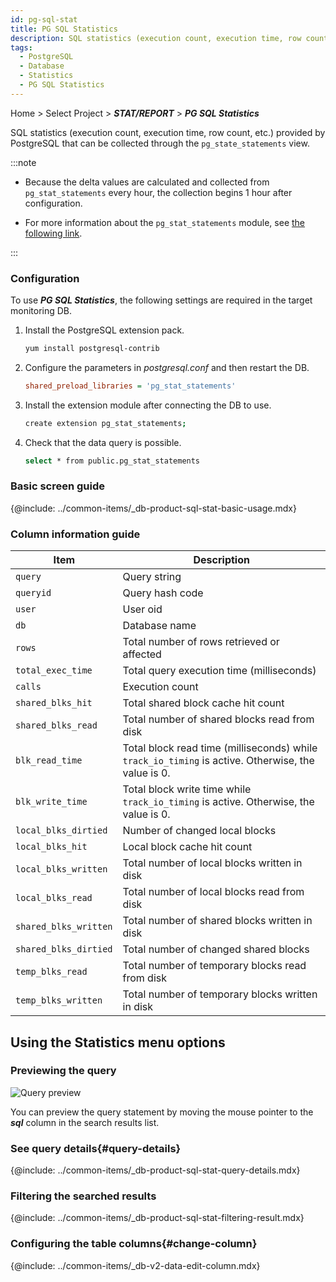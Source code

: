 ```yaml
---
id: pg-sql-stat
title: PG SQL Statistics
description: SQL statistics (execution count, execution time, row count, etc.) provided by PostgreSQL are collected through the pg_state_statements view.
tags:
  - PostgreSQL
  - Database
  - Statistics
  - PG SQL Statistics
---
```


Home > Select Project > **_STAT/REPORT_** > **_PG SQL Statistics_**

SQL statistics (execution count, execution time, row count, etc.) provided by PostgreSQL that can be collected through the `pg_state_statements` view.

:::note

- Because the delta values are calculated and collected from `pg_stat_statements` every hour, the collection begins 1 hour after configuration.

- For more information about the `pg_stat_statements` module, see [the following link](https://www.postgresql.org/docs/current/pgstatstatements.html).

:::

### Configuration

To use **_PG SQL Statistics_**, the following settings are required in the target monitoring DB.

1. Install the PostgreSQL extension pack.

   ```bash
   yum install postgresql-contrib
   ```

2. Configure the parameters in _postgresql.conf_ and then restart the DB.

   ```ini title='postgresql.conf'
   shared_preload_libraries = 'pg_stat_statements'
   ```

3. Install the extension module after connecting the DB to use.

   ```bash
   create extension pg_stat_statements;
   ```

4. Check that the data query is possible.

   ```bash
   select * from public.pg_stat_statements
   ```

### Basic screen guide

<ImgLang img='db-pg-sql-stat.png' desc='PG SQL Statistics' />

{@include: ../common-items/_db-product-sql-stat-basic-usage.mdx}

### Column information guide

| Item                  | Description                                                                                        |
| --------------------- | -------------------------------------------------------------------------------------------------- |
| `query`               | Query string                                                                                       |
| `queryid`             | Query hash code                                                                                    |
| `user`                | User oid                                                                                           |
| `db`                  | Database name                                                                                      |
| `rows`                | Total number of rows retrieved or affected                                                         |
| `total_exec_time`     | Total query execution time (milliseconds)                                                          |
| `calls`               | Execution count                                                                                    |
| `shared_blks_hit`     | Total shared block cache hit count                                                                 |
| `shared_blks_read`    | Total number of shared blocks read from disk                                                       |
| `blk_read_time`       | Total block read time (milliseconds) while `track_io_timing` is active. Otherwise, the value is 0. |
| `blk_write_time`      | Total block write time while `track_io_timing` is active. Otherwise, the value is 0.               |
| `local_blks_dirtied`  | Number of changed local blocks                                                                     |
| `local_blks_hit`      | Local block cache hit count                                                                        |
| `local_blks_written`  | Total number of local blocks written in disk                                                       |
| `local_blks_read`     | Total number of local blocks read from disk                                                        |
| `shared_blks_written` | Total number of shared blocks written in disk                                                      |
| `shared_blks_dirtied` | Total number of changed shared blocks                                                              |
| `temp_blks_read`      | Total number of temporary blocks read from disk                                                    |
| `temp_blks_written`   | Total number of temporary blocks written in disk                                                   |

## Using the Statistics menu options

### Previewing the query

![Query preview](/img/db-sql-preview.png)

You can preview the query statement by moving the mouse pointer to the **_sql_** column in the search results list.

### See query details{#query-details}

<ImgLang img='db-sql-details-postgresql.png' desc='SQL details' />

{@include: ../common-items/_db-product-sql-stat-query-details.mdx} 

### Filtering the searched results

<ImgLang img='db-sql-stat-add-filter-postgresql.png' desc='Filtering' />

{@include: ../common-items/_db-product-sql-stat-filtering-result.mdx}

### Configuring the table columns{#change-column}

{@include: ../common-items/_db-v2-data-edit-column.mdx} 
